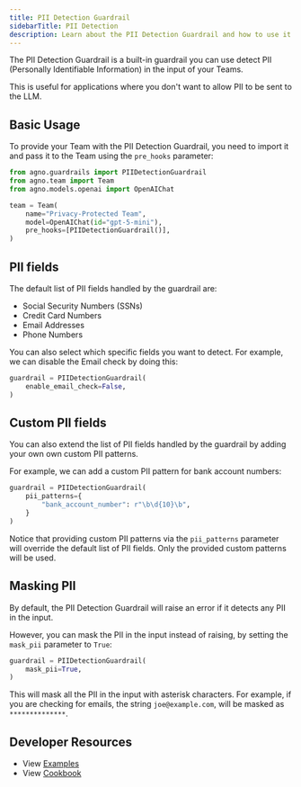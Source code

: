 ```yaml
---
title: PII Detection Guardrail
sidebarTitle: PII Detection
description: Learn about the PII Detection Guardrail and how to use it with your Teams.
---
```


The PII Detection Guardrail is a built-in guardrail you can use detect PII (Personally Identifiable Information) in the input of your Teams.

This is useful for applications where you don't want to allow PII to be sent to the LLM.

## Basic Usage

To provide your Team with the PII Detection Guardrail, you need to import it and pass it to the Team using the `pre_hooks` parameter:

```python
from agno.guardrails import PIIDetectionGuardrail
from agno.team import Team
from agno.models.openai import OpenAIChat

team = Team(
    name="Privacy-Protected Team",
    model=OpenAIChat(id="gpt-5-mini"),
    pre_hooks=[PIIDetectionGuardrail()],
)
```

## PII fields

The default list of PII fields handled by the guardrail are:

- Social Security Numbers (SSNs)
- Credit Card Numbers
- Email Addresses
- Phone Numbers

You can also select which specific fields you want to detect. For example, we can disable the Email check by doing this:

```python
guardrail = PIIDetectionGuardrail(
    enable_email_check=False,
)
```

## Custom PII fields

You can also extend the list of PII fields handled by the guardrail by adding your own own custom PII patterns.

For example, we can add a custom PII pattern for bank account numbers:

```python
guardrail = PIIDetectionGuardrail(
    pii_patterns={
        "bank_account_number": r"\b\d{10}\b",
    }
)
```

Notice that providing custom PII patterns via the `pii_patterns` parameter will override the default list of PII fields. Only the provided custom patterns will be used.

## Masking PII

By default, the PII Detection Guardrail will raise an error if it detects any PII in the input.

However, you can mask the PII in the input instead of raising, by setting the `mask_pii` parameter to `True`:

```python
guardrail = PIIDetectionGuardrail(
    mask_pii=True,
)
```

This will mask all the PII in the input with asterisk characters. For example, if you are checking for emails, the string `joe@example.com`, will be masked as `**************`.

## Developer Resources

- View [Examples](/examples/concepts/teams/guardrails)
- View [Cookbook](https://github.com/agno-agi/agno/tree/main/cookbook/teams/guardrails)